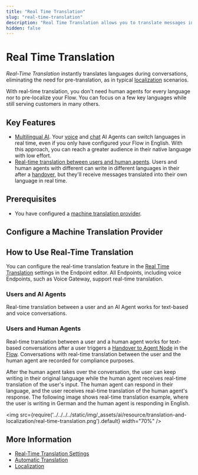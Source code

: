 ```yaml
---
title: "Real Time Translation"
slug: "real-time-translation"
description: "Real Time Translation allows you to translate messages in real-time during conversations."
hidden: false
---
```



# Real Time Translation

_Real-Time Translation_ instantly translates languages during conversations, eliminating the need for pre-translation, as in typical [localization](localization.mdx) scenarios.

With real-time translation, you don't need human agents for every language nor to pre-localize your Flow. You can focus on a few key languages while still serving customers in many others.

## Key Features

- [Multilingual AI](#users-and-ai-agents). Your [voice](../../overview/getting-started-with-voice-agent.mdx) and [chat](../../overview/getting-started-with-digital-agent.mdx) AI Agents can switch languages in real time, even if you only have configured your Flow in English. With this approach, you can reach a greater audience in their native language with low effort.
- [Real-time translation between users and human agents](#users-and-human-agents). Users and human agents with different can write in different languages in their after a [handover](../../human-escalation/handovers.mdx), but they'll receive messages translated into their own language in real time.

## Prerequisites

- You have configured a [machine translation provider](#configure-a-machine-translation-provider).

<CompatibilityWithMTProviders />

## Configure a Machine Translation Provider

<ConfigureMTProvider />

## How to Use Real-Time Translation

You can configure the real-time translation feature in the [Real Time Translation](../../deploy/endpoints/real-time-translation-settings.mdx) settings in the Endpoint editor. All Endpoints, including voice Endpoints, such as Voice Gateway, support real-time translation.

### Users and AI Agents

Real-time translation between a user and an AI Agent works for text-based and voice conversations.

### Users and Human Agents

Real-time translation between a user and a human agent works for text-based conversations after a user triggers a [Handover to Agent Node](../node-reference/service/handover-to-agent.mdx) in the [Flow](../flows/overview.mdx). Conversations with real-time translation between the user and the human agent are recorded for compliance purposes.

After the human agent takes over the conversation, the user can keep writing in their original language while the human agent receives real-time translation of the user's input. The human agent can respond in their language, and the user receives real-time translation of the human agent's response. The following image shows real-time translation example, where the user is writing in German and the human agent is responding in English.

<img src={require('../../../../static/img/_assets/ai/resource/translation-and-localization/real-time-translation.png').default} width="70%" />

## More Information

- [Real-Time Translation Settings](../../deploy/endpoints/real-time-translation-settings.mdx)
- [Automatic Translation](auto-translation.mdx)
- [Localization](localization.mdx)